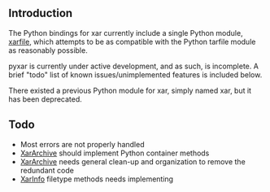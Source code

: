 <!-- SUMMARY: pyxar!  The Python bindings for xar. -->
<!-- LABELS: pyxar -->

== Introduction ==

The Python bindings for xar currently include a single Python module, [[pyxar_API_xarfile|xarfile]], which attempts to be as compatible with the Python tarfile module as reasonably possible.

pyxar is currently under active development, and as such, is incomplete. A brief "todo" list of known issues/unimplemented features is included below.

There existed a previous Python module for xar, simply named xar, but it has been deprecated.

== Todo ==

* Most errors are not properly handled
* [[pyxar_API_xarfile_XarArchive|XarArchive]] should implement Python container methods
* [[pyxar_API_xarfile_XarArchive|XarArchive]] needs general clean-up and organization to remove the redundant code
* [[pyxar_API_xarfile_XarInfo|XarInfo]] filetype methods needs implementing
